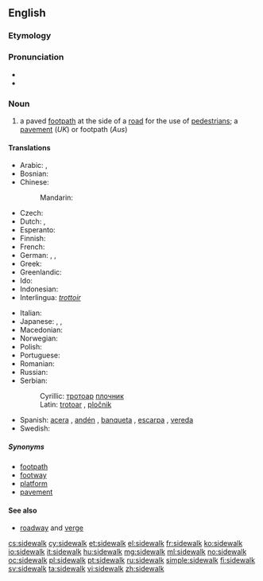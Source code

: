 ==English==
{{wikipedia}}

===Etymology===
{{compound|side|walk|lang=en}}

===Pronunciation===
* {{IPA|/saɪdwɔːk/|lang=en}}
* {{audio|en-us-sidewalk.ogg|Audio (US)}}

===Noun===
{{en-noun}}

# {{US}} a paved [[footpath]] at the side of a [[road]] for the use of [[pedestrian]]s; a [[pavement]] (''UK'') or footpath (''Aus'')

====Translations====
{{trans-top|paved footpath}}
* Arabic: {{t|ar|رصيف|m|tr=raSiif}},  {{t|ar|طوار|m|tr=Tawaar, Tuwaar}}
* Bosnian: {{t-|bs|trotoar|m}}
* Chinese:
*: Mandarin: {{t-|cmn|人行道|tr=rénxíngdào|sc=Hani}}
* Czech: {{t-|cs|chodník|m}}
* Dutch: {{t+|nl|stoep|f|m}}, {{t+|nl|trottoir|n}}
* Esperanto: {{t-|eo|trotuaro|xs=Esperanto}}
* Finnish: {{t+|fi|jalkakäytävä}}
* French: {{t+|fr|trottoir|m}}
* German: {{t+|de|Bürgersteig|m}}, {{t+|de|Gehweg|m}}, {{t+|de|Gehsteig|m}}
* Greek: {{t|el|πεζοδρόμιο|n|tr=pezodrómio|sc=Grek}}
* Greenlandic: {{t+|kl|aqqutissiaq}}
* Ido: {{t+|io|trotuaro|xs=Ido}}
* Indonesian: {{t|id|trotoar}}
* Interlingua: ''[[trottoir]]''
{{trans-mid}}
* Italian: {{t-|it|marciapiede|m}}
* Japanese: {{t+|ja|歩道|tr=ほどう, hodō}},  {{t|ja|舗道|tr=ほどう, hodō}}, {{t|ja|舗装|tr=ほそう, hosō}}
* Macedonian: {{t-|mk|тротоар|m|tr=trotoár}}
* Norwegian: {{t|no|fortau|n}}
* Polish: {{t+|pl|chodnik|m}}
* Portuguese: {{t+|pt|calçada|f}}
* Romanian: {{t+|ro|trotuar|n}}
* Russian: {{t+|ru|тротуар|m|tr=trotuár}}
* Serbian:
*: Cyrillic: [[тротоар]] {{m}} [[плочник]] {{m}}
*: Latin: [[trotoar#Serbian|trotoar]] {{m}}, [[pločnik]] {{m}}
* Spanish: [[acera]] {{f}}, [[andén]] {{m}} {{qualifier|Colombia}}, [[banqueta]] {{f}} {{qualifier|Guatemala|Mexico}}, [[escarpa]] {{f}} {{qualifier|Southeastern Mexico}}, [[vereda]] {{f}} {{qualifier|Argentina|Chile|Paraguay|Uruguay}}
* Swedish: {{t+|sv|trottoar}}
{{trans-bottom}}

=====Synonyms=====
* [[footpath]]
* [[footway]]
* [[platform]]
* [[pavement]]

====See also====
* [[roadway]] and [[verge]]

[[cs:sidewalk]]
[[cy:sidewalk]]
[[et:sidewalk]]
[[el:sidewalk]]
[[fr:sidewalk]]
[[ko:sidewalk]]
[[io:sidewalk]]
[[it:sidewalk]]
[[hu:sidewalk]]
[[mg:sidewalk]]
[[ml:sidewalk]]
[[no:sidewalk]]
[[oc:sidewalk]]
[[pl:sidewalk]]
[[pt:sidewalk]]
[[ru:sidewalk]]
[[simple:sidewalk]]
[[fi:sidewalk]]
[[sv:sidewalk]]
[[ta:sidewalk]]
[[vi:sidewalk]]
[[zh:sidewalk]]